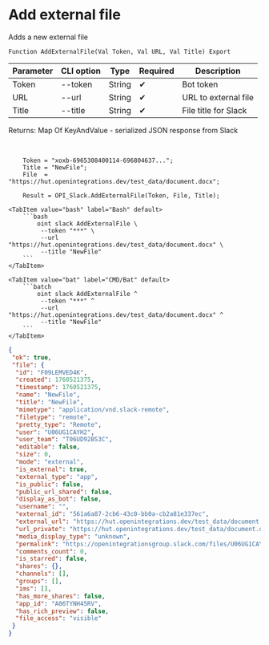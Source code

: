 ﻿---
sidebar_position: 3
description: Add external file and other functions to work with Slack in the Open Integration Package, a free open-source integration library for 1C:Enterprise 8, OneScript and CLI
keywords: [1C, 1С, 1С:Enterprise, 1С:Enterprise 8.3, API, Integration, Services, Exchange, OneScript, CLI, Slack]
---


# Add external file
 Adds a new external file



`Function AddExternalFile(Val Token, Val URL, Val Title) Export`

  | Parameter | CLI option | Type | Required | Description |
  |-|-|-|-|-|
  | Token | --token | String | &#x2714; | Bot token |
  | URL | --url | String | &#x2714; | URL to external file |
  | Title | --title | String | &#x2714; | File title for Slack |

  
  Returns:  Map Of KeyAndValue - serialized JSON response from Slack

<br/>



```bsl title="1C:Enterprise/OneScript code example"
    Token = "xoxb-6965308400114-696804637...";
    Title = "NewFile";
    File  = "https://hut.openintegrations.dev/test_data/document.docx";

    Result = OPI_Slack.AddExternalFile(Token, File, Title);
```
 

 <Tabs>
  
    <TabItem value="bash" label="Bash" default>
        ```bash
            oint slack AddExternalFile \
             --token "***" \
             --url "https://hut.openintegrations.dev/test_data/document.docx" \
             --title "NewFile"
        ```
    </TabItem>
  
    <TabItem value="bat" label="CMD/Bat" default>
        ```batch
            oint slack AddExternalFile ^
             --token "***" ^
             --url "https://hut.openintegrations.dev/test_data/document.docx" ^
             --title "NewFile"
        ```
    </TabItem>
</Tabs>


```json title="Result"
{
 "ok": true,
 "file": {
  "id": "F09LEMVED4K",
  "created": 1760521375,
  "timestamp": 1760521375,
  "name": "NewFile",
  "title": "NewFile",
  "mimetype": "application/vnd.slack-remote",
  "filetype": "remote",
  "pretty_type": "Remote",
  "user": "U06UG1CAYH2",
  "user_team": "T06UD92BS3C",
  "editable": false,
  "size": 0,
  "mode": "external",
  "is_external": true,
  "external_type": "app",
  "is_public": false,
  "public_url_shared": false,
  "display_as_bot": false,
  "username": "",
  "external_id": "561a6a87-2cb6-43c0-bb0a-cb2a81e337ec",
  "external_url": "https://hut.openintegrations.dev/test_data/document.docx",
  "url_private": "https://hut.openintegrations.dev/test_data/document.docx",
  "media_display_type": "unknown",
  "permalink": "https://openintegrationsgroup.slack.com/files/U06UG1CAYH2/F09LEMVED4K/newfile",
  "comments_count": 0,
  "is_starred": false,
  "shares": {},
  "channels": [],
  "groups": [],
  "ims": [],
  "has_more_shares": false,
  "app_id": "A06TYNH45RV",
  "has_rich_preview": false,
  "file_access": "visible"
 }
}
```
